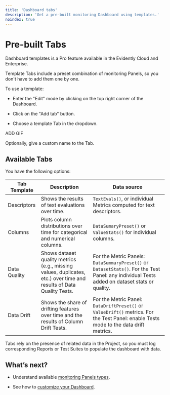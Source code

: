```yaml
---
title: 'Dashboard tabs'
description: 'Get a pre-built monitoring Dashboard using templates.'
noindex: true
---
```


# Pre-built Tabs

<Check>
  Dashboard templates is a Pro feature available in the Evidently Cloud and Enterprise.
</Check>

Template Tabs include a preset combination of monitoring Panels, so you don't have to add them one by one.

To use a template:

* Enter the "Edit" mode by clicking on the top right corner of the Dashboard.

* Click on the "Add tab" button.

* Choose a template Tab in the dropdown.

ADD GIF

Optionally, give a custom name to the Tab.

## Available Tabs

You have the following options:

| Tab Template | Description                                                                                                         | Data source                                                                                                                                   |
| ------------ | ------------------------------------------------------------------------------------------------------------------- | --------------------------------------------------------------------------------------------------------------------------------------------- |
| Descriptors  | Shows the results of text evaluations over time.                                                                    | `TextEvals()`, or individual Metrics computed for text descriptors.                                                                           |
| Columns      | Plots column distributions over time for categorical and numerical columns.                                         | `DataSumaryPreset()` or `ValueStats()` for individual columns.                                                                                |
| Data Quality | Shows dataset quality metrics (e.g., missing values, duplicates, etc.) over time and results of Data Quality Tests. | For the Metric Panels: `DataSummaryPreset()` or `DatasetStats()`. For the Test Panel: any individual Tests added on dataset stats or quality. |
| Data Drift   | Shows the share of drifting features over time and the results of Column Drift Tests.                               | For the Metric Panel: `DataDriftPreset()` or `ValueDrift()` metrics. For the Test Panel: enable Tests mode to the data drift metrics.         |

Tabs rely on the presence of related data in the Project, so you must log corresponding Reports or Test Suites to populate the dashboard with data.

## What’s next?

* Understand available [monitoring Panels types](/docs/platform/dashboard_panel_types.md).

* See how to [customize your Dashboard](/docs/platform/dashboard_add_panels.md).